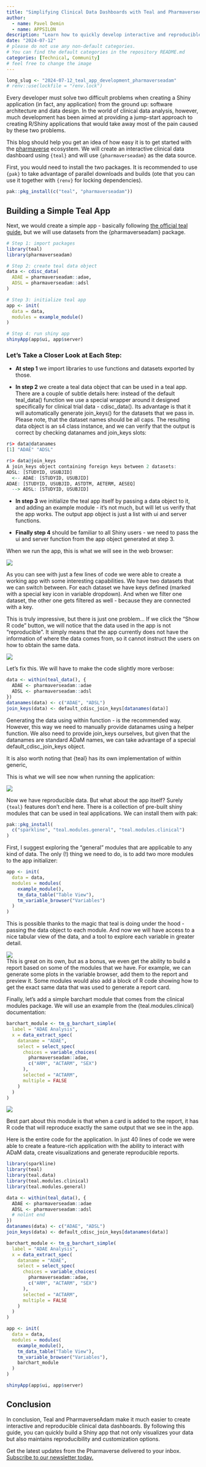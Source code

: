 ```yaml
---
title: "Simplifying Clinical Data Dashboards with Teal and PharmaverseAdam"
author:
  - name: Pavel Demin
  - name: APPSILON
description: "Learn how to quickly develop interactive and reproducible clinical data dashboards using Teal and PharmaverseAdam." # <---- please write a description
date: "2024-07-12"
# please do not use any non-default categories.
# You can find the default categories in the repository README.md
categories: [Technical, Community]
# feel free to change the image
---
```


<!--------------- typical setup ----------------->

```r
long_slug <- "2024-07-12_teal_app_development_pharmaverseadam"
# renv::use(lockfile = "renv.lock")
```

<!--------------- post begins here ----------------->

Every developer must solve two difficult problems when creating a Shiny application (in fact, any application) from the ground up: software architecture and data design. In the world of clinical data analysis, however, much development has been aimed at providing a jump-start approach to creating R/Shiny applications that would take away most of the pain caused by these two problems.

This blog should help you get an idea of how easy it is to get started with the [pharmaverse](https://pharmaverse.org/) ecosystem. We will create an interactive clinical data dashboard using `{teal}` and will use `{pharmaverseadam}` as the data source.

First, you would need to install the two packages. It is recommended to use `{pak}` to take advantage of parallel downloads and builds (ote that you can use it together with `{renv}` for locking dependencies).

``` r
pak::pkg_install(c("teal", "pharmaverseadam"))
```

## **Building a Simple Teal App**

Next, we would create a simple app - basically following [the official teal guide](https://insightsengineering.github.io/teal/latest-tag/articles/getting-started-with-teal.html), but we will use datasets from the {pharmaverseadam} package.

``` r
# Step 1: import packages
library(teal)
library(pharmaverseadam)

# Step 2: create teal data object
data <- cdisc_data(
  ADAE = pharmaverseadam::adae,
  ADSL = pharmaverseadam::adsl
)

# Step 3: initialize teal app
app <- init(
  data = data,
  modules = example_module()
)

# Step 4: run shiny app
shinyApp(app$ui, app$server)
```

### **Let’s Take a Closer Look at Each Step:**

-   **At step 1** we import libraries to use functions and datasets exported by those.

-   **In step 2** we create a teal data object that can be used in a teal app. There are a couple of subtle details here: instead of the default teal_data() function we use a special wrapper around it designed specifically for clinical trial data - cdisc_data(). Its advantage is that it will automatically generate join_keys() for the datasets that we pass in. Please note, that the dataset names should be all caps. The resulting data object is an s4 class instance, and we can verify that the output is correct by checking datanames and join_keys slots:

``` r
r$> data@datanames
[1] "ADAE" "ADSL"

r$> data@join_keys
A join_keys object containing foreign keys between 2 datasets:
ADSL: [STUDYID, USUBJID]
  <-- ADAE: [STUDYID, USUBJID]
ADAE: [STUDYID, USUBJID, ASTDTM, AETERM, AESEQ]
  --> ADSL: [STUDYID, USUBJID]
```

-   **In step 3** we initialize the teal app itself by passing a data object to it, and adding an example module - it’s not much, but will let us verify that the app works. The output app object is just a list with ui and server functions.

-   **Finally step 4** should be familiar to all Shiny users - we need to pass the ui and server function from the app object generated at step 3.

When we run the app, this is what we will see in the web browser:

![](images/Asset 1.gif)

As you can see with just a few lines of code we were able to create a working app with some interesting capabilities. We have two datasets that we can switch between. For each dataset we have keys defined (marked with a special key icon in variable dropdown). And when we filter one dataset, the other one gets filtered as well - because they are connected with a key.

This is truly impressive, but there is just one problem… If we click the “Show R code” button, we will notice that the data used in the app is not “reproducible”. It simply means that the app currently does not have the information of where the data comes from, so it cannot instruct the users on how to obtain the same data.

![](images/Asset 2.gif)

Let’s fix this. We will have to make the code slightly more verbose:

``` r
data <- within(teal_data(), {
  ADAE <- pharmaverseadam::adae
  ADSL <- pharmaverseadam::adsl
})
datanames(data) <- c("ADAE", "ADSL")
join_keys(data) <- default_cdisc_join_keys[datanames(data)]
```

Generating the data using within function - is the recommended way. However, this way we need to manually provide datanames using a helper function. We also need to provide join_keys ourselves, but given that the datanames are standard ADaM names, we can take advantage of a special default_cdisc_join_keys object.

It is also worth noting that {teal} has its own implementation of within generic, 

This is what we will see now when running the application:

![](images/Asset 3.gif)

Now we have reproducible data. But what about the app itself? Surely `{teal}` features don’t end here. There is a collection of pre-built shiny modules that can be used in teal applications. We can install them with pak:

``` r
pak::pkg_install(
  c("sparkline", "teal.modules.general", "teal.modules.clinical")
)
```

First, I suggest exploring the “general” modules that are applicable to any kind of data. The only (!) thing we need to do, is to add two more modules to the app initializer:

``` r
app <- init(
  data = data,
  modules = modules(
    example_module(),
    tm_data_table("Table View"),
    tm_variable_browser("Variables")
  )
)
```

This is possible thanks to the magic that teal is doing under the hood - passing the data object to each module. And now we will have access to a nice tabular view of the data, and a tool to explore each variable in greater detail.

![](images/Asset 4.gif)\
This is great on its own, but as a bonus, we even get the ability to build a report based on some of the modules that we have. For example, we can generate some plots in the variable browser, add them to the report and preview it. Some modules would also add a block of R code showing how to get the exact same data that was used to generate a report card.

Finally, let’s add a simple barchart module that comes from the clinical modules package. We will use an example from the {teal.modules.clinical} documentation:

``` r
barchart_module <- tm_g_barchart_simple(
  label = "ADAE Analysis",
  x = data_extract_spec(
    dataname = "ADAE",
    select = select_spec(
      choices = variable_choices(
        pharmaverseadam::adae,
        c("ARM", "ACTARM", "SEX")
      ),
      selected = "ACTARM",
      multiple = FALSE
    )
  )
)
```

![](images/Asset 5.gif)

Best part about this module is that when a card is added to the report, it has R code that will reproduce exactly the same output that we see in the app.

Here is the entire code for the application. In just 40 lines of code we were able to create a feature-rich application with the ability to interact with ADaM data, create visualizations and generate reproducible reports.

``` r
library(sparkline)
library(teal)
library(teal.data)
library(teal.modules.clinical)
library(teal.modules.general)

data <- within(teal_data(), {
  ADAE <- pharmaverseadam::adae
  ADSL <- pharmaverseadam::adsl
  # nolint end
})
datanames(data) <- c("ADAE", "ADSL")
join_keys(data) <- default_cdisc_join_keys[datanames(data)]

barchart_module <- tm_g_barchart_simple(
  label = "ADAE Analysis",
  x = data_extract_spec(
    dataname = "ADAE",
    select = select_spec(
      choices = variable_choices(
        pharmaverseadam::adae,
        c("ARM", "ACTARM", "SEX")
      ),
      selected = "ACTARM",
      multiple = FALSE
    )
  )
)

app <- init(
  data = data,
  modules = modules(
    example_module(),
    tm_data_table("Table View"),
    tm_variable_browser("Variables"),
    barchart_module
  )
)

shinyApp(app$ui, app$server)
```

## **Conclusion** 

In conclusion, Teal and PharmaverseAdam make it much easier to create interactive and reproducible clinical data dashboards. By following this guide, you can quickly build a Shiny app that not only visualizes your data but also maintains reproducibility and customization options. \

Get the latest updates from the Pharmaverse delivered to your inbox. [Subscribe to our newsletter today.](https://forms.office.com/e/AJu4xWEGJx)
